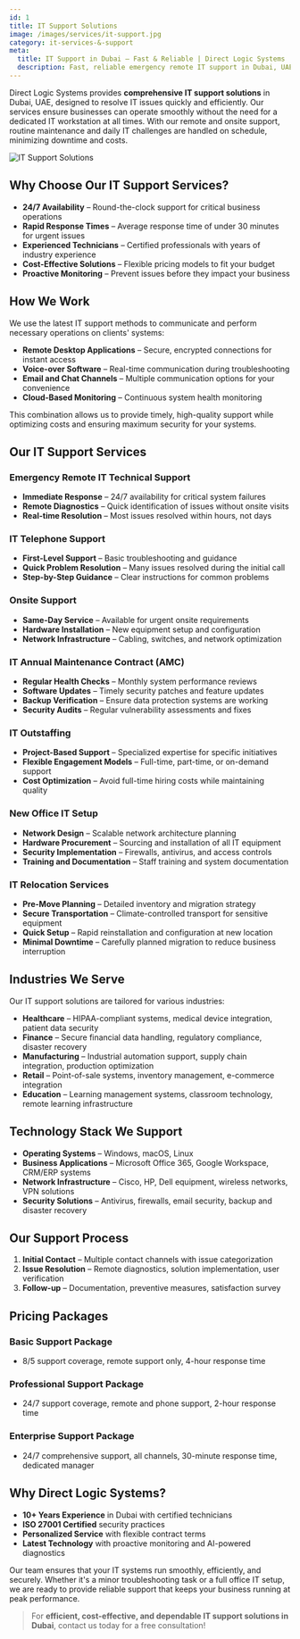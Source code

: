 ```yaml
---
id: 1
title: IT Support Solutions
image: /images/services/it-support.jpg
category: it-services-&-support
meta:
  title: IT Support in Dubai – Fast & Reliable | Direct Logic Systems
  description: Fast, reliable emergency remote IT support in Dubai, UAE with Direct Logic Systems. From troubleshooting to maintenance, we keep your business running smoothly with minimal downtime
---
```


Direct Logic Systems provides **comprehensive IT support solutions** in Dubai, UAE, designed to resolve IT issues quickly and efficiently. Our services ensure businesses can operate smoothly without the need for a dedicated IT workstation at all times. With our remote and onsite support, routine maintenance and daily IT challenges are handled on schedule, minimizing downtime and costs.

<Image src="/images/it-support-services.jpg" alt="IT Support Solutions" width={600} height={400} />

## Why Choose Our IT Support Services?

- **24/7 Availability** – Round-the-clock support for critical business operations
- **Rapid Response Times** – Average response time of under 30 minutes for urgent issues
- **Experienced Technicians** – Certified professionals with years of industry experience
- **Cost-Effective Solutions** – Flexible pricing models to fit your budget
- **Proactive Monitoring** – Prevent issues before they impact your business

## How We Work

We use the latest IT support methods to communicate and perform necessary operations on clients' systems:  
- **Remote Desktop Applications** – Secure, encrypted connections for instant access
- **Voice-over Software** – Real-time communication during troubleshooting
- **Email and Chat Channels** – Multiple communication options for your convenience
- **Cloud-Based Monitoring** – Continuous system health monitoring

This combination allows us to provide timely, high-quality support while optimizing costs and ensuring maximum security for your systems.

## Our IT Support Services

### Emergency Remote IT Technical Support
- **Immediate Response** – 24/7 availability for critical system failures
- **Remote Diagnostics** – Quick identification of issues without onsite visits
- **Real-time Resolution** – Most issues resolved within hours, not days

### IT Telephone Support
- **First-Level Support** – Basic troubleshooting and guidance
- **Quick Problem Resolution** – Many issues resolved during the initial call
- **Step-by-Step Guidance** – Clear instructions for common problems

### Onsite Support
- **Same-Day Service** – Available for urgent onsite requirements
- **Hardware Installation** – New equipment setup and configuration
- **Network Infrastructure** – Cabling, switches, and network optimization

### IT Annual Maintenance Contract (AMC)
- **Regular Health Checks** – Monthly system performance reviews
- **Software Updates** – Timely security patches and feature updates
- **Backup Verification** – Ensure data protection systems are working
- **Security Audits** – Regular vulnerability assessments and fixes

### IT Outstaffing
- **Project-Based Support** – Specialized expertise for specific initiatives
- **Flexible Engagement Models** – Full-time, part-time, or on-demand support
- **Cost Optimization** – Avoid full-time hiring costs while maintaining quality

### New Office IT Setup
- **Network Design** – Scalable network architecture planning
- **Hardware Procurement** – Sourcing and installation of all IT equipment
- **Security Implementation** – Firewalls, antivirus, and access controls
- **Training and Documentation** – Staff training and system documentation

### IT Relocation Services
- **Pre-Move Planning** – Detailed inventory and migration strategy
- **Secure Transportation** – Climate-controlled transport for sensitive equipment
- **Quick Setup** – Rapid reinstallation and configuration at new location
- **Minimal Downtime** – Carefully planned migration to reduce business interruption

## Industries We Serve

Our IT support solutions are tailored for various industries:

- **Healthcare** – HIPAA-compliant systems, medical device integration, patient data security
- **Finance** – Secure financial data handling, regulatory compliance, disaster recovery
- **Manufacturing** – Industrial automation support, supply chain integration, production optimization
- **Retail** – Point-of-sale systems, inventory management, e-commerce integration
- **Education** – Learning management systems, classroom technology, remote learning infrastructure

## Technology Stack We Support

- **Operating Systems** – Windows, macOS, Linux
- **Business Applications** – Microsoft Office 365, Google Workspace, CRM/ERP systems
- **Network Infrastructure** – Cisco, HP, Dell equipment, wireless networks, VPN solutions
- **Security Solutions** – Antivirus, firewalls, email security, backup and disaster recovery

## Our Support Process

1. **Initial Contact** – Multiple contact channels with issue categorization
2. **Issue Resolution** – Remote diagnostics, solution implementation, user verification
3. **Follow-up** – Documentation, preventive measures, satisfaction survey

## Pricing Packages

### Basic Support Package
- 8/5 support coverage, remote support only, 4-hour response time

### Professional Support Package
- 24/7 support coverage, remote and phone support, 2-hour response time

### Enterprise Support Package
- 24/7 comprehensive support, all channels, 30-minute response time, dedicated manager

## Why Direct Logic Systems?

- **10+ Years Experience** in Dubai with certified technicians
- **ISO 27001 Certified** security practices
- **Personalized Service** with flexible contract terms
- **Latest Technology** with proactive monitoring and AI-powered diagnostics


Our team ensures that your IT systems run smoothly, efficiently, and securely. Whether it's a minor troubleshooting task or a full office IT setup, we are ready to provide reliable support that keeps your business running at peak performance.

> For **efficient, cost-effective, and dependable IT support solutions in Dubai**, contact us today for a free consultation!
